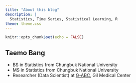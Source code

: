 ```yaml
---
title: "About this blog"
description: |
  Statistics, Time Series, Statistical Learning, R
theme: theme.css
---
```


```r
knitr::opts_chunk$set(echo = FALSE)
```

## Taemo Bang
- BS in Statistics from Chungbuk National University
- MS in Statistics from Chungbuk National University
- Researcher (Data Scientist) at [G-ABC](http://www.gilabc.com), Gil Medical Center